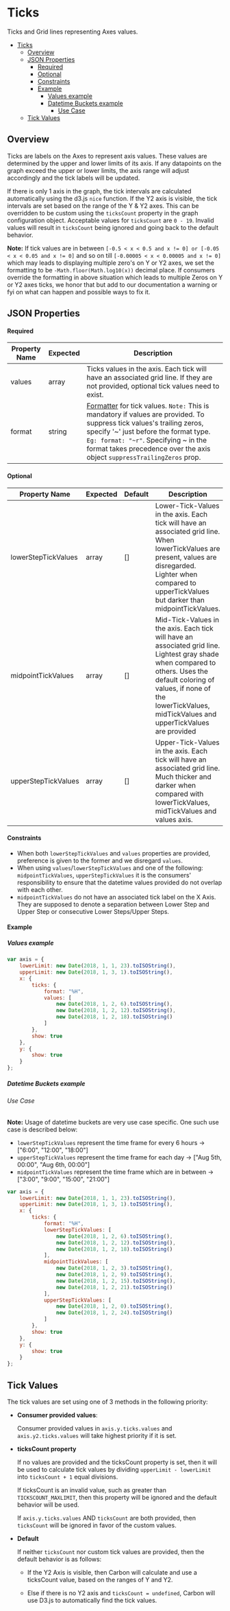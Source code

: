 # Ticks

Ticks and Grid lines representing Axes values.

-   [Ticks](#ticks)
    -   [Overview](#overview)
    -   [JSON Properties](#json-properties)
        -   [Required](#required)
        -   [Optional](#optional)
        -   [Constraints](#constraints)
        -   [Example](#example)
            -   [Values example](#values-example)
            -   [Datetime Buckets example](#datetime-buckets-example)
                -   [Use Case](#use-case)
    -   [Tick Values](#tick-values)

## Overview

Ticks are labels on the Axes to represent axis values. These values are determined by the upper and lower limits of its axis. If any datapoints on the graph exceed the upper or lower limits, the axis range will adjust accordingly and the tick labels will be updated.

If there is only 1 axis in the graph, the tick intervals are calculated automatically using the d3.js `nice` function. If the Y2 axis is visible, the tick intervals are set based on the range of the Y & Y2 axes. This can be overridden to be custom using the `ticksCount` property in the graph configuration object. Acceptable values for `ticksCount` are `0 - 19`. Invalid values will result in `ticksCount` being ignored and going back to the default behavior.

**Note:** If tick values are in between `[-0.5 < x < 0.5 and x != 0] or [-0.05 < x < 0.05 and x != 0]` and so on till `[-0.00005 < x < 0.00005 and x != 0]` which may leads to displaying multiple zero's on Y or Y2 axes, we set the formatting to be `-Math.floor(Math.log10(x))` decimal place.
If consumers override the formatting in above situation which leads to multiple Zeros on Y or Y2 axes ticks, we honor that but add to our documentation a warning or fyi on what can happen and possible ways to fix it.
## JSON Properties

#### Required

| Property Name | Expected | Description                                                                                                                                                                                                                                                                                                                                              |
| ------------- | -------- | -------------------------------------------------------------------------------------------------------------------------------------------------------------------------------------------------------------------------------------------------------------------------------------------------------------------------------------------------------- |
| values        | array    | Ticks values in the axis. Each tick will have an associated grid line. If they are not provided, optional tick values need to exist.                                                                                                                                                                                                                     |
| format        | string   | [Formatter](https://github.com/d3/d3-time-format/blob/master/README.md#locales) for tick values. `Note:` This is mandatory if values are provided. To suppress tick values's trailing zeros, specify '~' just before the format type. `Eg: format: "~r"`. Specifying ~ in the format takes precedence over the axis object `suppressTrailingZeros` prop. |

#### Optional

| Property Name       | Expected | Default | Description                                                                                                                                                                                                                            |
| ------------------- | -------- | ------- | -------------------------------------------------------------------------------------------------------------------------------------------------------------------------------------------------------------------------------------- |
| lowerStepTickValues | array    | []      | Lower-Tick-Values in the axis. Each tick will have an associated grid line. When lowerTickValues are present, values are disregarded. Lighter when compared to upperTickValues but darker than midpointTickValues.                                                       |
| midpointTickValues  | array    | []      | Mid-Tick-Values in the axis. Each tick will have an associated grid line. Lightest gray shade when compared to others. Uses the default coloring of values, if none of the lowerTickValues, midTickValues and upperTickValues are provided |
| upperStepTickValues | array    | []      | Upper-Tick-Values in the axis. Each tick will have an associated grid line. Much thicker and darker when compared with lowerTickValues, midTickValues and values axis.                                                                 |

#### Constraints

-   When both `lowerStepTickValues` and `values` properties are provided, preference is given to the former and we disregard `values`.
-   When using `values`/`lowerStepTickValues` and one of the following: `midpointTickValues`, `upperStepTickValues` it is the consumers' responsibility to ensure that the datetime values provided do not overlap with each other.
-   `midpointTickValues` do not have an associated tick label on the X Axis. They are supposed to denote a separation between Lower Step and Upper Step or consecutive Lower Steps/Upper Steps.

#### Example

##### Values example

```javascript
var axis = {
    lowerLimit: new Date(2018, 1, 1, 23).toISOString(),
    upperLimit: new Date(2018, 1, 3, 1).toISOString(),
    x: {
        ticks: {
            format: "%H",
            values: [
                new Date(2018, 1, 2, 6).toISOString(),
                new Date(2018, 1, 2, 12).toISOString(),
                new Date(2018, 1, 2, 18).toISOString()
            ]
        },
        show: true
    },
    y: {
        show: true
    }
};
```

##### Datetime Buckets example

###### Use Case

**Note:** Usage of datetime buckets are very use case specific. One such use case is described below:

-   `lowerStepTickValues` represent the time frame for every 6 hours -> ["6:00", "12:00", "18:00"]
-   `upperStepTickValues` represent the time frame for each day -> ["Aug 5th, 00:00", "Aug 6th, 00:00"]
-   `midpointTickValues` represent the time frame which are in between -> ["3:00", "9:00", "15:00", "21:00"]

```javascript
var axis = {
    lowerLimit: new Date(2018, 1, 1, 23).toISOString(),
    upperLimit: new Date(2018, 1, 3, 1).toISOString(),
    x: {
        ticks: {
            format: "%H",
            lowerStepTickValues: [
                new Date(2018, 1, 2, 6).toISOString(),
                new Date(2018, 1, 2, 12).toISOString(),
                new Date(2018, 1, 2, 18).toISOString()
            ],
            midpointTickValues: [
                new Date(2018, 1, 2, 3).toISOString(),
                new Date(2018, 1, 2, 9).toISOString(),
                new Date(2018, 1, 2, 15).toISOString(),
                new Date(2018, 1, 2, 21).toISOString()
            ],
            upperStepTickValues: [
                new Date(2018, 1, 2, 0).toISOString(),
                new Date(2018, 1, 2, 24).toISOString()
            ]
        },
        show: true
    },
    y: {
        show: true
    }
};
```

## Tick Values

The tick values are set using one of 3 methods in the following priority:

-   **Consumer provided values**:

    Consumer provided values in `axis.y.ticks.values` and `axis.y2.ticks.values` will take highest priority if it is set.

-   **ticksCount property**

    If no values are provided and the ticksCount property is set, then it will be used to calculate tick values by dividing `upperLimit - lowerLimit` into `ticksCount + 1` equal divisions.

    If ticksCount is an invalid value, such as greater than `TICKSCOUNT_MAXLIMIT`, then this property will be ignored and the default behavior will be used.

    If `axis.y.ticks.values` AND `ticksCount` are both provided, then `ticksCount` will be ignored in favor of the custom values.

-   **Default**

     If neither `ticksCount` nor custom tick values are provided, then the default behavior is as follows:

    - If the Y2 Axis is visible, then Carbon will calculate and use a ticksCount value, based on the ranges of Y and Y2.

    - Else if there is no Y2 axis and `ticksCount = undefined`, Carbon will use D3.js to automatically find the tick values.

